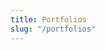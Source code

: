 ```yaml
---
title: Portfolios
slug: "/portfolios"
---
```



<Title text="Portfolios" />

Each portfolio listed below links to a page of detailed analysis showing the returns and risk of the portfolio.

<div>
  {
    props.data.allPortfoliosJson.nodes.map ( 
      portfolio =>
        <PortfolioListItem key={portfolio.fields.slug} portfolio={portfolio} />
    )
  }
</div>

If you would like to see an additional portfolio added, please [create an issue](https://github.com/michaeldbianchi/darby/issues) in the main [project page](https://github.com/michaeldbianchi/darby) or submit a PR.



  query {
    allPortfoliosJson {
      nodes {
        fields {
          slug
        }
        name
      }
    }
  }
`